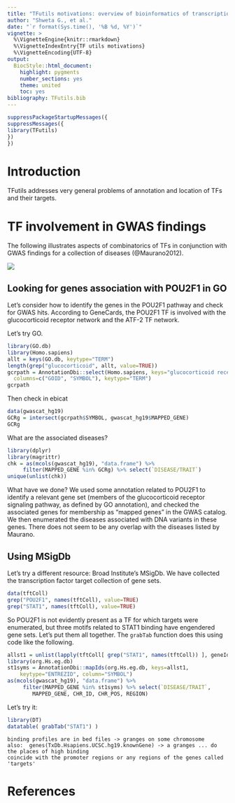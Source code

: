 ```yaml
---
title: "TFutils motivations: overview of bioinformatics of transcription factors and their binding sites"
author: "Shweta G., et al."
date: "`r format(Sys.time(), '%B %d, %Y')`"
vignette: >
  %\VignetteEngine{knitr::rmarkdown}
  %\VignetteIndexEntry{TF utils motivations}
  %\VignetteEncoding{UTF-8}
output:
  BiocStyle::html_document:
    highlight: pygments
    number_sections: yes
    theme: united
    toc: yes
bibliography: TFutils.bib
---
```


```r
suppressPackageStartupMessages({
suppressMessages({
library(TFutils)
})
})
```

# Introduction

TFutils addresses very general problems of annotation and location
of TFs and their targets.

# TF involvement in GWAS findings

The following illustrates aspects of combinatorics of TFs in
conjunction with GWAS findings for a collection of diseases (@Maurano2012).

![](images/mauranoTFcombs.png)

## Looking for genes association with POU2F1 in GO

Let's consider how to identify the genes in the POU2F1 pathway and check 
for GWAS hits.  According to GeneCards, the POU2F1 TF is involved with the
glucocorticoid receptor network and the ATF-2 TF network.

Let's try GO.

```r
library(GO.db)
library(Homo.sapiens)
allt = keys(GO.db, keytype="TERM")
length(grep("glucocorticoid", allt, value=TRUE))
gcrpath = AnnotationDbi::select(Homo.sapiens, keys="glucocorticoid receptor signaling pathway", 
  columns=c("GOID", "SYMBOL"), keytype="TERM")
gcrpath
```

Then check in ebicat

```r
data(gwascat_hg19)
GCRg = intersect(gcrpath$SYMBOL, gwascat_hg19$MAPPED_GENE)
GCRg
```

What are the associated diseases?

```r
library(dplyr)
library(magrittr)
chk = as(mcols(gwascat_hg19), "data.frame") %>% 
     filter(MAPPED_GENE %in% GCRg) %>% select(`DISEASE/TRAIT`)
unique(unlist(chk))
```

What have we done?  We used some annotation related to POU2F1 to
identify a relevant gene set (members of the glucocorticoid receptor
signaling pathway, as defined by GO annotation), and checked the
associated genes for membership as "mapped genes" in the GWAS
catalog.  We then enumerated the diseases associated with
DNA variants in these genes.  There does not seem to be any
overlap with the diseases listed by Maurano.

## Using MSigDb

Let's try a different resource: Broad Institute's MSigDb.  We have
collected the transcription factor target collection of gene sets.

```r
data(tftColl)
grep("POU2F1", names(tftColl), value=TRUE)
grep("STAT1", names(tftColl), value=TRUE)
```
So POU2F1 is not evidently present as a TF for which targets were enumerated,
but three motifs related to STAT1 binding have engendered gene sets.  Let's
put them all together.  The `grabTab` function does this using code like
the following.
```r
allst1 = unlist(lapply(tftColl[ grep("STAT1", names(tftColl)) ], geneIds))
library(org.Hs.eg.db)
st1syms = AnnotationDbi::mapIds(org.Hs.eg.db, keys=allst1, 
    keytype="ENTREZID", column="SYMBOL")
as(mcols(gwascat_hg19), "data.frame") %>% 
     filter(MAPPED_GENE %in% st1syms) %>% select(`DISEASE/TRAIT`, 
        MAPPED_GENE, CHR_ID, CHR_POS, REGION)
```
Let's try it:
```r
library(DT)
datatable( grabTab("STAT1") )
```

```
binding profiles are in bed files -> granges on some chromosome
also:  genes(TxDb.Hsapiens.UCSC.hg19.knownGene) -> a granges ... do the places of high binding
coincide with the promoter regions or any regions of the genes called 'targets'
```



# References
